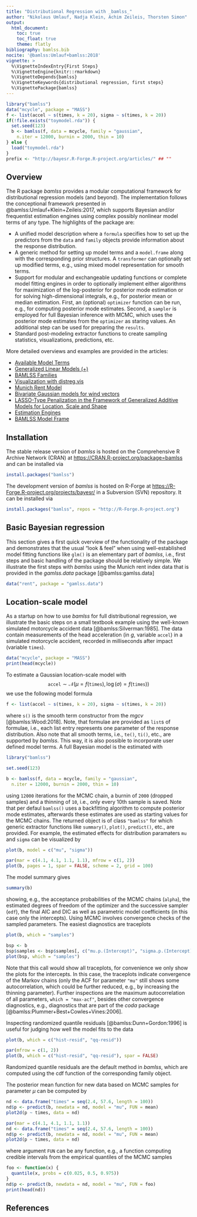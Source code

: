 ```yaml
---
title: "Distributional Regression with _bamlss_"
author: "Nikolaus Umlauf, Nadja Klein, Achim Zeileis, Thorsten Simon"
output:
  html_document:
    toc: true
    toc_float: true
    theme: flatly
bibliography: bamlss.bib
nocite: '@bamlss:Umlauf+bamlss:2018'
vignette: >
  %\VignetteIndexEntry{First Steps}
  %\VignetteEngine{knitr::rmarkdown}
  %\VignetteDepends{bamlss}
  %\VignetteKeywords{distributional regression, first steps}
  %\VignettePackage{bamlss}
---
```


```r
library("bamlss")
data("mcycle", package = "MASS")
f <- list(accel ~ s(times, k = 20), sigma ~ s(times, k = 20))
if(!file.exists("toymodel.rda")) {
  set.seed(123)
  b <- bamlss(f, data = mcycle, family = "gaussian",
    n.iter = 12000, burnin = 2000, thin = 10)
} else {
  load("toymodel.rda")
}
prefix <- "http://bayesr.R-Forge.R-project.org/articles/" ## ""
```

## Overview

The R package _bamlss_ provides a modular computational framework for distributional regression
models (and beyond). The implementation follows the conceptional framework presented in
@bamlss:Umlauf+Klein+Zeileis:2017, which supports Bayesian and/or frequentist estimation engines
using complex possibly nonlinear model terms of any type. The highlights of the package are:  

* A unified model description where a `formula` specifies how to set up the predictors
  from the `data` and `family` objects provide information about the response distribution.
* A generic method for setting up model terms and a `model.frame` along with the
  corresponding prior structures. A `transformer` can optionally set up modified terms, e.g.,
  using mixed model representation for smooth terms.
* Support for modular and exchangeable updating functions or complete model fitting engines
  in order to optionally implement either algorithms for maximization of the log-posterior for
  posterior mode estimation or for solving high-dimensional integrals, e.g., for posterior mean
  or median estimation.
  First, an (optional) `optimizer` function can be run, e.g., for computing posterior mode
  estimates. Second, a `sampler` is employed for full Bayesian inference with MCMC, which uses the
  posterior mode estimates from the `optimizer` as staring values. An additional step can be used
  for preparing the `results`.
* Standard post-modeling extractor functions to create sampling statistics, visualizations,
  predictions, etc.

More detailed overviews and examples are provided in the articles:

* [Available Model Terms](`r prefix`terms.html)
* [Generalized Linear Models (+)](`r prefix`glm.html)
* [BAMLSS Families](`r prefix`families.html)
* [Visualization with distreg.vis](`r prefix`distregvis.html)
* [Munich Rent Model](`r prefix`rent.html)
* [Bivariate Gaussian models for wind vectors](`r prefix`bivnorm.html)
* [LASSO-Type Penalization in the Framework of Generalized Additive Models for Location, Scale and Shape](`r prefix`lasso.html)
* [Estimation Engines](`r prefix`engines.html)
* [BAMLSS Model Frame](`r prefix`bf.html)

## Installation

The stable release version of _bamlss_ is hosted on the Comprehensive R Archive Network
(CRAN) at <https://CRAN.R-project.org/package=bamlss> and can be installed via

```r
install.packages("bamlss")
```

The development version of _bamlss_ is hosted on R-Forge at
<https://R-Forge.R-project.org/projects/bayesr/> in a Subversion (SVN) repository.
It can be installed via

```r
install.packages("bamlss", repos = "http://R-Forge.R-project.org")
```

## Basic Bayesian regression

This section gives a first quick overview of the functionality of the package and
demonstrates that the usual "look & feel" when using well-established model fitting 
functions like `glm()` is an elementary part of _bamlss_, i.e., first steps and
basic handling of the package should be relatively simple. We illustrate the first steps
with _bamlss_ using the Munich rent index data that is provided in the _gamlss.data_ package
[@bamlss:gamlss.data]
```r
data("rent", package = "gamlss.data")
```

## Location-scale model

As a startup on how to use _bamlss_ for full distributional regression, we illustrate the basic
steps on a small textbook example using the well-known simulated motorcycle accident
data [@bamlss:Silverman:1985]. The data contain measurements of the head acceleration
(in $g$, variable `accel`) in a simulated motorcycle accident, recorded in milliseconds after
impact (variable `times`).
```r
data("mcycle", package = "MASS")
print(head(mcycle))
```
To estimate a Gaussian location-scale model with
$$
\texttt{accel} \sim \mathcal{N}(\mu = f(\texttt{times}), \log(\sigma) = f(\texttt{times}))
$$
we use the following model formula
```r
f <- list(accel ~ s(times, k = 20), sigma ~ s(times, k = 20))
```
where `s()` is the smooth term constructor from the _mgcv_ [@bamlss:Wood:2018]. Note,
that formulae are provided as `list`s of formulae, i.e., each list entry represents one
parameter of the response distribution. Also note that all
smooth terms, i.e., `te()`, `ti()`, etc., are supported by _bamlss_. This way, it is also
possible to incorporate user defined model terms. A full Bayesian model is the
estimated with
```r
library("bamlss")

set.seed(123)

b <- bamlss(f, data = mcycle, family = "gaussian",
  n.iter = 12000, burnin = 2000, thin = 10)
```
using `12000` iterations for the MCMC chain, a burnin of `2000` (dropped samples) and a thinning
of `10`, i.e., only every 10th sample is saved. Note that per defaul `bamlss()` uses a backfitting
algorithm to compute posterior mode estimates, afterwards these estimates are used as starting
values for the MCMC chains.
The returned object is of class `"bamlss"` for which generic extractor functions like
`summary()`, `plot()`, `predict()`, etc., are provided. For example, the estimated effects
for distribution paramaters `mu` and `sigma` can be visualized by
```r
plot(b, model = c("mu", "sigma"))
```
```r
par(mar = c(4.1, 4.1, 1.1, 1.1), mfrow = c(1, 2))
plot(b, pages = 1, spar = FALSE, scheme = 2, grid = 100)
```
The model summary gives
```r
summary(b)
```
showing, e.g., the acceptance probabilities of the MCMC chains (`alpha`), the estimated degrees of freedom of
the optimizer and the successive sampler (`edf`), the final AIC and DIC as well as parametric
model coefficients (in this case only the intercepts). Using MCMC involves convergence checks of the
sampled parameters. The easiest diagnostics are traceplots
```r
plot(b, which = "samples")
```
```r
bsp <- b
bsp$samples <- bsp$samples[, c("mu.p.(Intercept)", "sigma.p.(Intercept)")]
plot(bsp, which = "samples")
```
Note that this call would show all traceplots, for convenience we only show the plots for the intercepts.
In this case, the traceplots indicate convergence of the Markov chains (only the ACF for parameter `"mu"`
still shows some autocorrelation, which could be further reduced, e.g., by increasing the thinning
parameter). Further inspections are the maximum autocorrelation of all parameters, `which = "max-acf"`,
besides other convergence diagnostics, e.g., diagnostics that are part of the _coda_ package
[@bamlss:Plummer+Best+Cowles+Vines:2006].

Inspecting randomized quantile residuals [@bamlss:Dunn+Gordon:1996] is useful for judging how
well the model fits to the data
```r
plot(b, which = c("hist-resid", "qq-resid"))
```
```r
par(mfrow = c(1, 2))
plot(b, which = c("hist-resid", "qq-resid"), spar = FALSE)
```
Randomized quantile residuals are the default method in _bamlss_, which are computed using
the cdf function of the corresponding family object.

The posterior mean function for new data based on MCMC samples for parameter $\mu$ can be computed by
```r
nd <- data.frame("times" = seq(2.4, 57.6, length = 100))
nd$p <- predict(b, newdata = nd, model = "mu", FUN = mean)
plot2d(p ~ times, data = nd)
```
```r
par(mar = c(4.1, 4.1, 1.1, 1.1))
nd <- data.frame("times" = seq(2.4, 57.6, length = 100))
nd$p <- predict(b, newdata = nd, model = "mu", FUN = mean)
plot2d(p ~ times, data = nd)
```
where argument `FUN` can be any function, e.g., a function computing credible intervals from
the empirical quantiles of the MCMC samples
```r
foo <- function(x) {
  quantile(x, probs = c(0.025, 0.5, 0.975))
}
nd$p <- predict(b, newdata = nd, model = "mu", FUN = foo)
print(head(nd))
```

## References

